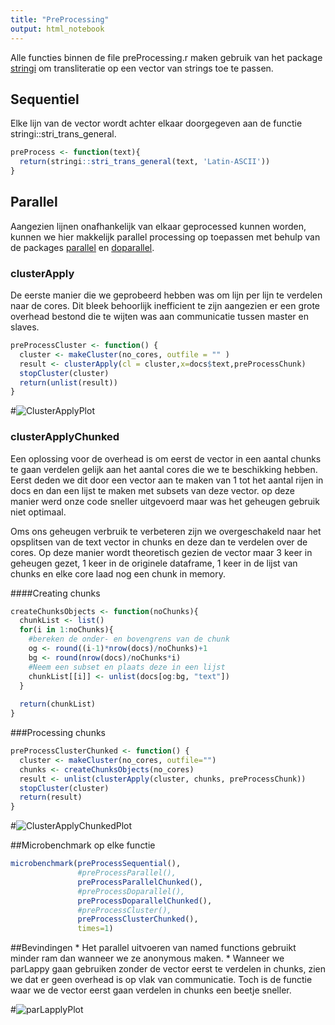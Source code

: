 ```yaml
---
title: "PreProcessing"
output: html_notebook
---
```


Alle functies binnen de file preProcessing.r maken gebruik van het package [stringi](https://cran.r-project.org/web/packages/stringi/stringi.pdf) om transliteratie op een vector van strings toe te passen.

## Sequentiel

Elke lijn van de vector wordt achter elkaar doorgegeven aan de functie stringi::stri_trans_general.

```r
preProcess <- function(text){
  return(stringi::stri_trans_general(text, 'Latin-ASCII'))
}
```



## Parallel

Aangezien lijnen onafhankelijk van elkaar geprocessed kunnen worden, kunnen we hier makkelijk parallel processing op toepassen met behulp van de packages [parallel](https://www.rdocumentation.org/packages/parallel/versions/3.5.2/topics/clusterApply) en [doparallel](https://cran.r-project.org/web/packages/doParallel/doParallel.pdf).



### clusterApply
De eerste manier die we geprobeerd hebben was om lijn per lijn te verdelen naar de cores. Dit bleek behoorlijk inefficient te zijn aangezien er een grote overhead bestond die te wijten was aan communicatie tussen master en slaves. 

```r
preProcessCluster <- function() {
  cluster <- makeCluster(no_cores, outfile = "" )
  result <- clusterApply(cl = cluster,x=docs$text,preProcessChunk)
  stopCluster(cluster)
  return(unlist(result))
}
```

#![ClusterApplyPlot](./resources/ClusterApply.png)

### clusterApplyChunked
Een oplossing voor de overhead is om eerst de vector in een aantal chunks te gaan verdelen gelijk aan het aantal cores die we te beschikking hebben. Eerst deden we dit door een vector aan te maken van 1 tot het aantal rijen in docs en dan een lijst te maken met subsets van deze vector. op deze manier werd onze code sneller uitgevoerd maar was het geheugen gebruik niet optimaal.  

Oms ons geheugen verbruik te verbeteren zijn we overgeschakeld naar het opsplitsen van de text vector in chunks en deze dan te verdelen over de cores. Op deze manier wordt theoretisch gezien de vector maar 3 keer in geheugen gezet, 1 keer in de originele dataframe, 1 keer in de lijst van chunks en elke core laad nog een chunk in memory.

####Creating chunks

```r
createChunksObjects <- function(noChunks){
  chunkList <- list()
  for(i in 1:noChunks){
    #bereken de onder- en bovengrens van de chunk
    og <- round((i-1)*nrow(docs)/noChunks)+1
    bg <- round(nrow(docs)/noChunks*i)
    #Neem een subset en plaats deze in een lijst
    chunkList[[i]] <- unlist(docs[og:bg, "text"])
  }
  
  return(chunkList)
}
```

###Processing chunks
```r
preProcessClusterChunked <- function() {
  cluster <- makeCluster(no_cores, outfile="")
  chunks <- createChunksObjects(no_cores)
  result <- unlist(clusterApply(cluster, chunks, preProcessChunk))
  stopCluster(cluster)
  return(result)
}
```

#![ClusterApplyChunkedPlot](./resources/ClusterApplyChunked.png)

##Microbenchmark op elke functie

```r
microbenchmark(preProcessSequential(),
               #preProcessParallel(),
               preProcessParallelChunked(),
               #preProcessDoparallel(),
               preProcessDoparallelChunked(),
               #preProcessCluster(),
               preProcessClusterChunked(),
               times=1)
```

##Bevindingen
* Het parallel uitvoeren van named functions gebruikt minder ram dan wanneer we ze anonymous maken.
* Wanneer we parLappy gaan gebruiken zonder de vector eerst te verdelen in chunks, zien we dat er geen overhead is op vlak van communicatie. Toch is de functie waar we de vector eerst gaan verdelen in chunks een beetje sneller. 

#![parLapplyPlot](./resources/parLapply.png)



